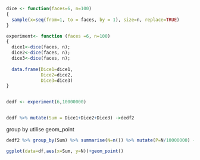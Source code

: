 ```r
dice <- function(faces=6, n=100)
{
  sample(x=seq(from=1, to = faces, by = 1), size=n, replace=TRUE)
}
```


```r
experiment<- function (faces =6, n=100)
{
  dice1<-dice(faces, n);
  dice2<-dice(faces, n);
  dice3<-dice(faces, n);
  
  data.frame(Dice1=dice1,
             Dice2=dice2,
             Dice3=dice3)
}


dedf <- experiment(6,10000000)


dedf %>% mutate(Sum = Dice1+Dice2+Dice3) ->dedf2
```

group by utilise geom_point
```r
dedf2 %>% group_by(Sum) %>% summarise(N=n()) %>% mutate(P=N/10000000) -> df
```




```r
ggplot(data=df,aes(x=Sum, y=N))+geom_point()
```






